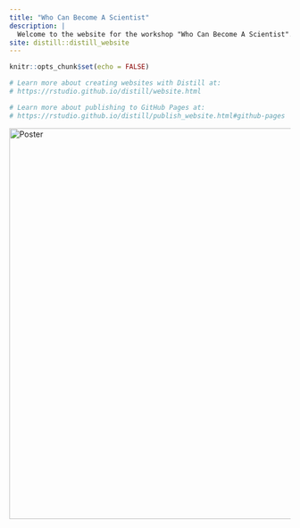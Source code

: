 ```yaml
---
title: "Who Can Become A Scientist"
description: |
  Welcome to the website for the workshop "Who Can Become A Scientist". We hope to see you at our upcoming event!
site: distill::distill_website
---
```


```r
knitr::opts_chunk$set(echo = FALSE)

# Learn more about creating websites with Distill at:
# https://rstudio.github.io/distill/website.html

# Learn more about publishing to GitHub Pages at:
# https://rstudio.github.io/distill/publish_website.html#github-pages

```

[![Poster](poster01.png){width=700px}](https://letstalkscience-parlonssciences-ca.zoom.us/webinar/register/WN_OTCEo_PRQO6bvGjIiWq-uw)